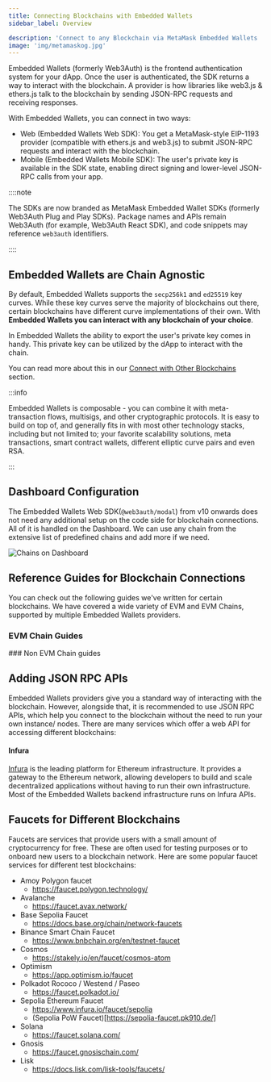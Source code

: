 ```yaml
---
title: Connecting Blockchains with Embedded Wallets
sidebar_label: Overview

description: 'Connect to any Blockchain via MetaMask Embedded Wallets | Embedded Wallets'
image: 'img/metamaskog.jpg'
---
```



Embedded Wallets (formerly Web3Auth) is the frontend authentication system for your dApp. Once the user is authenticated, the SDK returns a way to interact with the blockchain. A provider is how libraries like web3.js & ethers.js talk to the blockchain by sending JSON-RPC requests and receiving responses.

With Embedded Wallets, you can connect in two ways:

- Web (Embedded Wallets Web SDK): You get a MetaMask-style EIP-1193 provider (compatible with ethers.js and web3.js) to submit JSON-RPC requests and interact with the blockchain.
- Mobile (Embedded Wallets Mobile SDK): The user's private key is available in the SDK state, enabling direct signing and lower-level JSON-RPC calls from your app.

::::note

The SDKs are now branded as MetaMask Embedded Wallet SDKs (formerly Web3Auth Plug and Play SDKs). Package names and APIs remain Web3Auth (for example, Web3Auth React SDK), and code snippets may reference `web3auth` identifiers.

::::

## Embedded Wallets are Chain Agnostic

By default, Embedded Wallets supports the `secp256k1` and `ed25519` key curves. While these key curves serve the majority of blockchains out there, certain blockchains have different curve implementations of their own. With **Embedded Wallets you can interact with any blockchain of your choice**.

In Embedded Wallets the ability to export the user's private key comes in handy. This private key can be utilized by the dApp to interact with the chain.

You can read more about this in our [Connect with Other Blockchains](./other/) section.

:::info

Embedded Wallets is composable - you can combine it with meta-transaction flows, multisigs, and other cryptographic protocols. It is easy to build on top of, and generally fits in with most other technology stacks, including but not limited to; your favorite scalability solutions, meta transactions, smart contract wallets, different elliptic curve pairs and even RSA.

:::

## Dashboard Configuration

The Embedded Wallets Web SDK(`@web3auth/modal`) from v10 onwards does not need any additional setup on the code side for blockchain connections. All of it is handled on the Dashboard. We can use any chain from the extensive list of predefined chains and add more if we need.

![Chains on Dashboard](https://i.ibb.co/4nCD2GTJ/chains.gif)

## Reference Guides for Blockchain Connections

You can check out the following guides we've written for certain blockchains. We have covered a wide variety of EVM and EVM Chains, supported by multiple Embedded Wallets providers.

### EVM Chain Guides

<EVMChains />
### Non EVM Chain guides

<OtherChains />

## Adding JSON RPC APIs

Embedded Wallets providers give you a standard way of interacting with the blockchain. However, alongside that, it is recommended to use JSON RPC APIs, which help you connect to the blockchain without the need to run your own instance/ nodes. There are many services which offer a web API for accessing different blockchains:

#### Infura

[Infura](https://infura.io) is the leading platform for Ethereum infrastructure. It provides a gateway to the Ethereum network, allowing developers to build and scale decentralized applications without having to run their own infrastructure. Most of the Embedded Wallets backend infrastructure runs on Infura APIs.

## Faucets for Different Blockchains

Faucets are services that provide users with a small amount of cryptocurrency for free. These are often used for testing purposes or to onboard new users to a blockchain network. Here are some popular faucet services for different test blockchains:

- Amoy Polygon faucet
  - https://faucet.polygon.technology/
- Avalanche
  - https://faucet.avax.network/
- Base Sepolia Faucet
  - https://docs.base.org/chain/network-faucets
- Binance Smart Chain Faucet
  - https://www.bnbchain.org/en/testnet-faucet
- Cosmos
  - https://stakely.io/en/faucet/cosmos-atom
- Optimism
  - https://app.optimism.io/faucet
- Polkadot Rococo / Westend / Paseo
  - https://faucet.polkadot.io/
- Sepolia Ethereum Faucet
  - https://www.infura.io/faucet/sepolia
  - (Sepolia PoW Faucet)[https://sepolia-faucet.pk910.de/]
- Solana
  - https://faucet.solana.com/
- Gnosis
  - https://faucet.gnosischain.com/
- Lisk
  - https://docs.lisk.com/lisk-tools/faucets/
